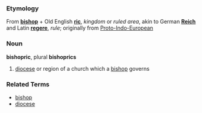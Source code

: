 ===Etymology===
From '''[[bishop]]''' + Old English '''[[ric]]''', ''kingdom'' or ''ruled area'', akin to German '''[[Reich]]''' and Latin '''[[regere]]''', ''rule''; originally from [[Proto-Indo-European]]


===Noun===
'''bishopric''', plural '''bishoprics'''

# [[diocese]] or region of a church which a [[bishop]] governs

===Related Terms===
*[[bishop]]
*[[diocese]]